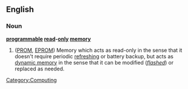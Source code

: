 ==English==

===Noun===

'''[[programmable]] [[read]]-[[only]] [[memory]]'''

# ([[PROM]], [[EPROM]]) Memory which acts as read-only in the sense that it doesn't require periodic [[refresh]]ing or battery backup, but acts as [[dynamic memory]] in the sense that it can be modified (''[[flashed]]'') or replaced as needed.

[[Category:Computing]]